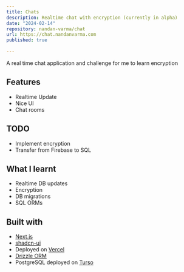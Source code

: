 ```yaml
---
title: Chats
description: Realtime chat with encryption (currently in alpha) 
date: "2024-02-14"
repository: nandan-varma/chat
url: https://chat.nandanvarma.com
published: true
  
---
```


A real time chat application and challenge for me to learn encryption

## Features

- Realtime Update
- Nice UI
- Chat rooms

## TODO
- Implement encryption
- Transfer from Firebase to SQL

## What I learnt

- Realtime DB updates
- Encryption
- DB migrations
- SQL ORMs


## Built with

- [Next.js](https://nextjs.org)
- [shadcn-ui](https://ui.shadcn.com/)
- Deployed on [Vercel](https://vercel.com)
- [Drizzle ORM](https://orm.drizzle.team/)
- PostgreSQL deployed on [Turso](https://turso.tech/)